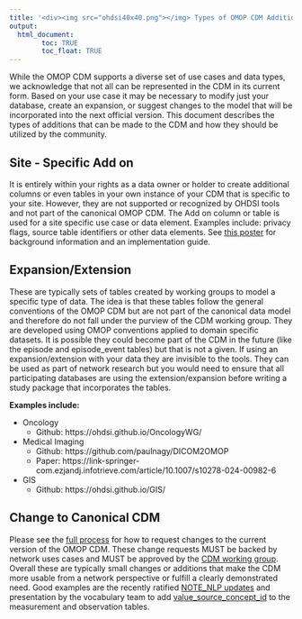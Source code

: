```yaml
---
title: '<div><img src="ohdsi40x40.png"></img> Types of OMOP CDM Additions </div>'
output: 
  html_document:
        toc: TRUE
        toc_float: TRUE
---
```


While the OMOP CDM supports a diverse set of use cases and data types, we acknowledge that not all can be represented in the CDM in its current form. Based on your use case it may be necessary to modify just your database, create an expansion, or suggest changes to the model that will be incorporated into the next official version. This document describes the types of additions that can be made to the CDM and how they should be utilized by the community.

## Site - Specific Add on 

It is entirely within your rights as a data owner or holder to create additional columns or even tables in your own instance of your CDM that is specific to your site. However, they are not supported or recognized by OHDSI tools and not part of the canonical OMOP CDM. The Add on column or table is used for a site specific use case or data element. Examples include: privacy flags, source table identifiers or other data elements. See [this poster](https://www.ohdsi.org/wp-content/uploads/2021/09/18-Implementing-Adopting-a-Customized-OMOP-Common-Data-Model.pdf) for background information and an implementation guide.

## Expansion/Extension

These are typically sets of tables created by working groups to model a specific type of data. The idea is that these tables follow the general conventions of the OMOP CDM but are not part of the canonical data model and therefore do not fall under the purview of the CDM working group. They are developed using OMOP conventions applied to domain specific datasets. It is possible they could become part of the CDM in the future (like the episode and episode_event tables) but that is not a given. If using an expansion/extension with your data they are invisible to the tools. They can be used as part of network research but you would need to ensure that all participating databases are using the extension/expansion before writing a study package that incorporates the tables. 

**Examples include:**

  - Oncology
    - Github: https://ohdsi.github.io/OncologyWG/
  - Medical Imaging
    - Github: https://github.com/paulnagy/DICOM2OMOP
    - Paper: https://link-springer-com.ezjandj.infotrieve.com/article/10.1007/s10278-024-00982-6
  - GIS
    - Github: https://ohdsi.github.io/GIS/
    
## Change to Canonical CDM

Please see the [full process](/CommonDataModel/cdmRequestProcess.html) for how to request changes to the current version of the OMOP CDM. These change requests MUST be backed by network uses cases and MUST be approved by the [CDM working group](https://forms.office.com/Pages/ResponsePage.aspx?id=lAAPoyCRq0q6TOVQkCOy1ZyG6Ud_r2tKuS0HcGnqiQZUOVJFUzBFWE1aSVlLN0ozR01MUVQ4T0RGNyQlQCN0PWcu). Overall these are typically small changes or additions that make the CDM more usable from a network perspective or fulfill a clearly demonstrated need. Good examples are the recently ratified [NOTE_NLP updates](https://github.com/OHDSI/CommonDataModel/tree/NLP_Proposal_2023) and presentation by the vocabulary team to add [value_source_concept_id](https://ohdsiorg.sharepoint.com/:v:/s/Workgroup-CommonDataModel/EcMaYjUPeSVMrmSozflBsmQBNEtPpiCJ9AfZ3QQtGHIuFg?e=UnVgIh&nav=eyJyZWZlcnJhbEluZm8iOnsicmVmZXJyYWxBcHAiOiJTdHJlYW1XZWJBcHAiLCJyZWZlcnJhbFZpZXciOiJTaGFyZURpYWxvZy1MaW5rIiwicmVmZXJyYWxBcHBQbGF0Zm9ybSI6IldlYiIsInJlZmVycmFsTW9kZSI6InZpZXcifX0%3D) to the measurement and observation tables.




